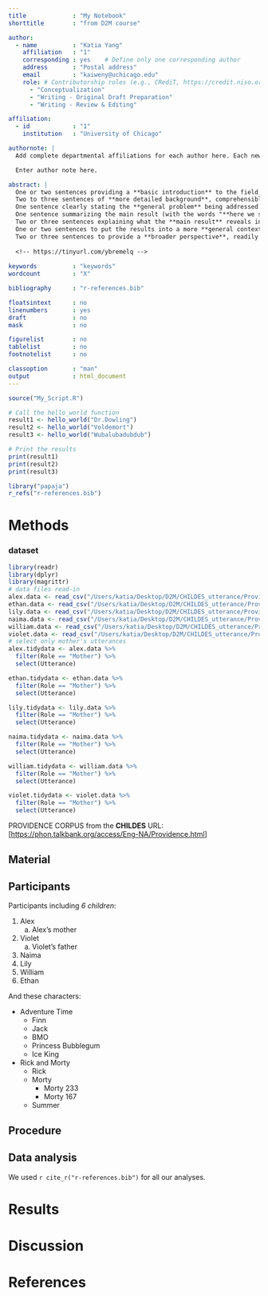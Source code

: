 ```yaml
---
title             : "My Notebook"
shorttitle        : "from D2M course"

author: 
  - name          : "Katia Yang"
    affiliation   : "1"
    corresponding : yes    # Define only one corresponding author
    address       : "Postal address"
    email         : "kaiweny@uchicago.edu"
    role: # Contributorship roles (e.g., CRediT, https://credit.niso.org/)
      - "Conceptualization"
      - "Writing - Original Draft Preparation"
      - "Writing - Review & Editing"

affiliation:
  - id            : "1"
    institution   : "University of Chicago"

authornote: |
  Add complete departmental affiliations for each author here. Each new line herein must be indented, like this line.

  Enter author note here.

abstract: |
  One or two sentences providing a **basic introduction** to the field,  comprehensible to a scientist in any discipline.
  Two to three sentences of **more detailed background**, comprehensible  to scientists in related disciplines.
  One sentence clearly stating the **general problem** being addressed by  this particular study.
  One sentence summarizing the main result (with the words "**here we show**" or their equivalent).
  Two or three sentences explaining what the **main result** reveals in direct comparison to what was thought to be the case previously, or how the  main result adds to previous knowledge.
  One or two sentences to put the results into a more **general context**.
  Two or three sentences to provide a **broader perspective**, readily comprehensible to a scientist in any discipline.
  
  <!-- https://tinyurl.com/ybremelq -->
  
keywords          : "keywords"
wordcount         : "X"

bibliography      : "r-references.bib"

floatsintext      : no
linenumbers       : yes
draft             : no
mask              : no

figurelist        : no
tablelist         : no
footnotelist      : no

classoption       : "man"
output            : html_document
---
```


```r
source("My_Script.R")
```

<!-- Assignment 5 -->

```r
# Call the hello_world function
result1 <- hello_world("Dr.Dowling")
result2 <- hello_world("Voldemort")
result3 <- hello_world("Wubalubadubdub")

# Print the results
print(result1)
print(result2)
print(result3)
```

```r
library("papaja")
r_refs("r-references.bib")
```


# Methods

### dataset

```r
library(readr)
library(dplyr)
library(magrittr)
# data files read-in
alex.data <- read_csv("/Users/katia/Desktop/D2M/CHILDES_utterance/Providence_data/Alex.csv")
ethan.data <- read_csv("/Users/katia/Desktop/D2M/CHILDES_utterance/Providence_data/Ethan.csv")
lily.data <- read_csv("/Users/katia/Desktop/D2M/CHILDES_utterance/Providence_data/Lily.csv")
naima.data <- read_csv("/Users/katia/Desktop/D2M/CHILDES_utterance/Providence_data/Naima.csv")
william.data <- read_csv("/Users/katia/Desktop/D2M/CHILDES_utterance/Providence_data/William.csv")
violet.data <- read_csv("/Users/katia/Desktop/D2M/CHILDES_utterance/Providence_data/Violet.csv")
# select only mother's utterances
alex.tidydata <- alex.data %>% 
  filter(Role == "Mother") %>% 
  select(Utterance)

ethan.tidydata <- ethan.data %>% 
  filter(Role == "Mother") %>% 
  select(Utterance)

lily.tidydata <- lily.data %>% 
  filter(Role == "Mother") %>% 
  select(Utterance)

naima.tidydata <- naima.data %>% 
  filter(Role == "Mother") %>% 
  select(Utterance)

william.tidydata <- william.data %>% 
  filter(Role == "Mother") %>% 
  select(Utterance)

violet.tidydata <- violet.data %>% 
  filter(Role == "Mother") %>% 
  select(Utterance)
```
PROVIDENCE CORPUS from the **CHILDES** URL:[<https://phon.talkbank.org/access/Eng-NA/Providence.html>]

## Material

## Participants

Participants including *6 children*:   

1. Alex  
   a. Alex's mother
2. Violet  
   a. Violet's father
3. Naima  
4. Lily  
5. William  
6. Ethan  

<!-- I don't know what to write --> 
And these characters: 

* Adventure Time
  - Finn
  - Jack
  - BMO
  - Princess Bubblegum
  - Ice King
* Rick and Morty
  - Rick
  - Morty
    + Morty 233
    + Morty 167
  - Summer

## Procedure

## Data analysis

We used `r cite_r("r-references.bib")` for all our analyses.

# Results

# Discussion

\newpage

# References

::: {#refs custom-style="Bibliography"}
:::
